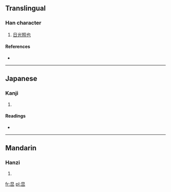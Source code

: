 ==Translingual==

===Han character===
{{Han char|rn=72|rad=日|as=03|sn=7|four=6077<sub>0</sub>|canj=日山 (AU), X日山 (XAU)}}

# [[日光照也]]

====References====
* {{Han ref|kx=0490.150|dkj=13762|dj=0851.160|hdz=21487.100|uh=65F5|ud=26101|bh=CAFC|bd=51964}}

----

==Japanese==

===Kanji===
{{ja-kanji|grade=|rs=日03}}

# {{defn|Japanese|sort=日03}}

====Readings====
* {{ja-readings|on=[[たん]] (tan), [[てん]] (ten)|kun=}}

----

==Mandarin==

===Hanzi===
{{cmn-hanzi|pin=[[hǎn]] ([[han3]])|wg=h'an<sup>3</sup>}}

# {{defn|Mandarin|sort=日03}}

[[fr:旵]]
[[pl:旵]]